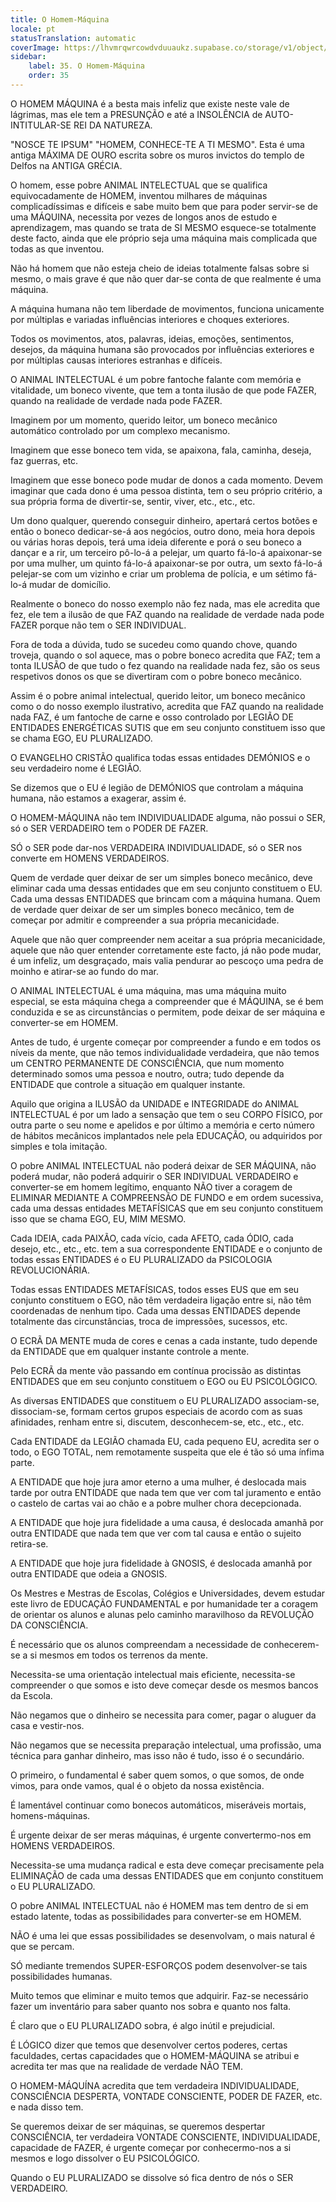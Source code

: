```yaml
---
title: O Homem-Máquina
locale: pt
statusTranslation: automatic
coverImage: https://lhvmrqwrcowdvduuaukz.supabase.co/storage/v1/object/public/strapi-uploads/small_cover-educacion-fundamental.webp-2d51a7828a2b1309555be27f7e2a61a0.webp
sidebar:
    label: 35. O Homem-Máquina
    order: 35
---
```

O HOMEM MÁQUINA é a besta mais infeliz que existe neste vale de lágrimas, mas ele tem a PRESUNÇÃO e até a INSOLÊNCIA de AUTO-INTITULAR-SE REI DA NATUREZA.

"NOSCE TE IPSUM" "HOMEM, CONHECE-TE A TI MESMO". Esta é uma antiga MÁXIMA DE OURO escrita sobre os muros invictos do templo de Delfos na ANTIGA GRÉCIA.

O homem, esse pobre ANIMAL INTELECTUAL que se qualifica equivocadamente de HOMEM, inventou milhares de máquinas complicadíssimas e difíceis e sabe muito bem que para poder servir-se de uma MÁQUINA, necessita por vezes de longos anos de estudo e aprendizagem, mas quando se trata de SI MESMO esquece-se totalmente deste facto, ainda que ele próprio seja uma máquina mais complicada que todas as que inventou.

Não há homem que não esteja cheio de ideias totalmente falsas sobre si mesmo, o mais grave é que não quer dar-se conta de que realmente é uma máquina.

A máquina humana não tem liberdade de movimentos, funciona unicamente por múltiplas e variadas influências interiores e choques exteriores.

Todos os movimentos, atos, palavras, ideias, emoções, sentimentos, desejos, da máquina humana são provocados por influências exteriores e por múltiplas causas interiores estranhas e difíceis.

O ANIMAL INTELECTUAL é um pobre fantoche falante com memória e vitalidade, um boneco vivente, que tem a tonta ilusão de que pode FAZER, quando na realidade de verdade nada pode FAZER.

Imaginem por um momento, querido leitor, um boneco mecânico automático controlado por um complexo mecanismo.

Imaginem que esse boneco tem vida, se apaixona, fala, caminha, deseja, faz guerras, etc.

Imaginem que esse boneco pode mudar de donos a cada momento. Devem imaginar que cada dono é uma pessoa distinta, tem o seu próprio critério, a sua própria forma de divertir-se, sentir, viver, etc., etc., etc.

Um dono qualquer, querendo conseguir dinheiro, apertará certos botões e então o boneco dedicar-se-á aos negócios, outro dono, meia hora depois ou várias horas depois, terá uma ideia diferente e porá o seu boneco a dançar e a rir, um terceiro pô-lo-á a pelejar, um quarto fá-lo-á apaixonar-se por uma mulher, um quinto fá-lo-á apaixonar-se por outra, um sexto fá-lo-á pelejar-se com um vizinho e criar um problema de polícia, e um sétimo fá-lo-á mudar de domicílio.

Realmente o boneco do nosso exemplo não fez nada, mas ele acredita que fez, ele tem a ilusão de que FAZ quando na realidade de verdade nada pode FAZER porque não tem o SER INDIVIDUAL.

Fora de toda a dúvida, tudo se sucedeu como quando chove, quando troveja, quando o sol aquece, mas o pobre boneco acredita que FAZ; tem a tonta ILUSÃO de que tudo o fez quando na realidade nada fez, são os seus respetivos donos os que se divertiram com o pobre boneco mecânico.

Assim é o pobre animal intelectual, querido leitor, um boneco mecânico como o do nosso exemplo ilustrativo, acredita que FAZ quando na realidade nada FAZ, é um fantoche de carne e osso controlado por LEGIÃO DE ENTIDADES ENERGÉTICAS SUTIS que em seu conjunto constituem isso que se chama EGO, EU PLURALIZADO.

O EVANGELHO CRISTÃO qualifica todas essas entidades DEMÓNIOS e o seu verdadeiro nome é LEGIÃO.

Se dizemos que o EU é legião de DEMÓNIOS que controlam a máquina humana, não estamos a exagerar, assim é.

O HOMEM-MÁQUINA não tem INDIVIDUALIDADE alguma, não possui o SER, só o SER VERDADEIRO tem o PODER DE FAZER.

SÓ o SER pode dar-nos VERDADEIRA INDIVIDUALIDADE, só o SER nos converte em HOMENS VERDADEIROS.

Quem de verdade quer deixar de ser um simples boneco mecânico, deve eliminar cada uma dessas entidades que em seu conjunto constituem o EU. Cada uma dessas ENTIDADES que brincam com a máquina humana. Quem de verdade quer deixar de ser um simples boneco mecânico, tem de começar por admitir e compreender a sua própria mecanicidade.

Aquele que não quer compreender nem aceitar a sua própria mecanicidade, aquele que não quer entender corretamente este facto, já não pode mudar, é um infeliz, um desgraçado, mais valia pendurar ao pescoço uma pedra de moinho e atirar-se ao fundo do mar.

O ANIMAL INTELECTUAL é uma máquina, mas uma máquina muito especial, se esta máquina chega a compreender que é MÁQUINA, se é bem conduzida e se as circunstâncias o permitem, pode deixar de ser máquina e converter-se em HOMEM.

Antes de tudo, é urgente começar por compreender a fundo e em todos os níveis da mente, que não temos individualidade verdadeira, que não temos um CENTRO PERMANENTE DE CONSCIÊNCIA, que num momento determinado somos uma pessoa e noutro, outra; tudo depende da ENTIDADE que controle a situação em qualquer instante.

Aquilo que origina a ILUSÃO da UNIDADE e INTEGRIDADE do ANIMAL INTELECTUAL é por um lado a sensação que tem o seu CORPO FÍSICO, por outra parte o seu nome e apelidos e por último a memória e certo número de hábitos mecânicos implantados nele pela EDUCAÇÃO, ou adquiridos por simples e tola imitação.

O pobre ANIMAL INTELECTUAL não poderá deixar de SER MÁQUINA, não poderá mudar, não poderá adquirir o SER INDIVIDUAL VERDADEIRO e converter-se em homem legítimo, enquanto NÃO tiver a coragem de ELIMINAR MEDIANTE A COMPREENSÃO DE FUNDO e em ordem sucessiva, cada uma dessas entidades METAFÍSICAS que em seu conjunto constituem isso que se chama EGO, EU, MIM MESMO.

Cada IDEIA, cada PAIXÃO, cada vício, cada AFETO, cada ÓDIO, cada desejo, etc., etc., etc. tem a sua correspondente ENTIDADE e o conjunto de todas essas ENTIDADES é o EU PLURALIZADO da PSICOLOGIA REVOLUCIONÁRIA.

Todas essas ENTIDADES METAFÍSICAS, todos esses EUS que em seu conjunto constituem o EGO, não têm verdadeira ligação entre si, não têm coordenadas de nenhum tipo. Cada uma dessas ENTIDADES depende totalmente das circunstâncias, troca de impressões, sucessos, etc.

O ECRÃ DA MENTE muda de cores e cenas a cada instante, tudo depende da ENTIDADE que em qualquer instante controle a mente.

Pelo ECRÃ da mente vão passando em contínua procissão as distintas ENTIDADES que em seu conjunto constituem o EGO ou EU PSICOLÓGICO.

As diversas ENTIDADES que constituem o EU PLURALIZADO associam-se, dissociam-se, formam certos grupos especiais de acordo com as suas afinidades, renham entre si, discutem, desconhecem-se, etc., etc., etc.

Cada ENTIDADE da LEGIÃO chamada EU, cada pequeno EU, acredita ser o todo, o EGO TOTAL, nem remotamente suspeita que ele é tão só uma ínfima parte.

A ENTIDADE que hoje jura amor eterno a uma mulher, é deslocada mais tarde por outra ENTIDADE que nada tem que ver com tal juramento e então o castelo de cartas vai ao chão e a pobre mulher chora decepcionada.

A ENTIDADE que hoje jura fidelidade a uma causa, é deslocada amanhã por outra ENTIDADE que nada tem que ver com tal causa e então o sujeito retira-se.

A ENTIDADE que hoje jura fidelidade à GNOSIS, é deslocada amanhã por outra ENTIDADE que odeia a GNOSIS.

Os Mestres e Mestras de Escolas, Colégios e Universidades, devem estudar este livro de EDUCAÇÃO FUNDAMENTAL e por humanidade ter a coragem de orientar os alunos e alunas pelo caminho maravilhoso da REVOLUÇÃO DA CONSCIÊNCIA.

É necessário que os alunos compreendam a necessidade de conhecerem-se a si mesmos em todos os terrenos da mente.

Necessita-se uma orientação intelectual mais eficiente, necessita-se compreender o que somos e isto deve começar desde os mesmos bancos da Escola.

Não negamos que o dinheiro se necessita para comer, pagar o aluguer da casa e vestir-nos.

Não negamos que se necessita preparação intelectual, uma profissão, uma técnica para ganhar dinheiro, mas isso não é tudo, isso é o secundário.

O primeiro, o fundamental é saber quem somos, o que somos, de onde vimos, para onde vamos, qual é o objeto da nossa existência.

É lamentável continuar como bonecos automáticos, miseráveis mortais, homens-máquinas.

É urgente deixar de ser meras máquinas, é urgente convertermo-nos em HOMENS VERDADEIROS.

Necessita-se uma mudança radical e esta deve começar precisamente pela ELIMINAÇÃO de cada uma dessas ENTIDADES que em conjunto constituem o EU PLURALIZADO.

O pobre ANIMAL INTELECTUAL não é HOMEM mas tem dentro de si em estado latente, todas as possibilidades para converter-se em HOMEM.

NÃO é uma lei que essas possibilidades se desenvolvam, o mais natural é que se percam.

SÓ mediante tremendos SUPER-ESFORÇOS podem desenvolver-se tais possibilidades humanas.

Muito temos que eliminar e muito temos que adquirir. Faz-se necessário fazer um inventário para saber quanto nos sobra e quanto nos falta.

É claro que o EU PLURALIZADO sobra, é algo inútil e prejudicial.

É LÓGICO dizer que temos que desenvolver certos poderes, certas faculdades, certas capacidades que o HOMEM-MÁQUINA se atribui e acredita ter mas que na realidade de verdade NÃO TEM.

O HOMEM-MÁQUÍNA acredita que tem verdadeira INDIVIDUALIDADE, CONSCIÊNCIA DESPERTA, VONTADE CONSCIENTE, PODER DE FAZER, etc. e nada disso tem.

Se queremos deixar de ser máquinas, se queremos despertar CONSCIÊNCIA, ter verdadeira VONTADE CONSCIENTE, INDIVIDUALIDADE, capacidade de FAZER, é urgente começar por conhecermo-nos a si mesmos e logo dissolver o EU PSICOLÓGICO.

Quando o EU PLURALIZADO se dissolve só fica dentro de nós o SER VERDADEIRO.

